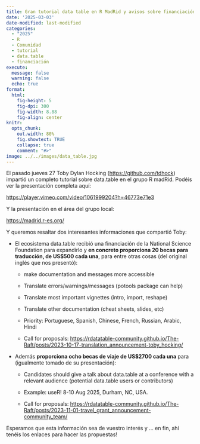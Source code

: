 ```yaml
---
title: Gran tutorial data table en R MadRid y avisos sobre financiación para expandir el ecosistema data.table
date: '2025-03-03'
date-modified: last-modified
categories:
  - "2025"
  - R
  - Comunidad
  - tutorial
  - data.table
  - financiación
execute: 
  message: false
  warning: false
  echo: true
format: 
  html: 
    fig-height: 5
    fig-dpi: 300
    fig-width: 8.88
    fig-align: center
knitr:
  opts_chunk:
    out.width: 80%
    fig.showtext: TRUE
    collapse: true
    comment: "#>"
image: ../../images/data_table.jpg
---
```


El pasado jueves 27 Toby Dylan Hocking (<https://github.com/tdhock>) impartió un completo tutorial sobre data.table en el grupo R madRid. Podéis ver la presentación completa aquí:

[`https://player.vimeo.com/video/1061999204?h=46773e71e3`{=html}](https://player.vimeo.com/video/1061999204?h=46773e71e3%22)

Y la presentación en el área del grupo local:

<https://madrid.r-es.org/>

Y queremos resaltar dos interesantes informaciones que compartió Toby:

-   El ecosistema data.table recibió una financiación de la National Science Foundation para expandirlo y **en concreto proporciona 20 becas para traducción, de US\$500 cada una**, para entre otras cosas (del original inglés que nos presentó):

    -   make documentation and messages more accessible

    -   Translate errors/warnings/messages (potools package can help)

    -   Translate most important vignettes (intro, import, reshape)

    -   Translate other documentation (cheat sheets, slides, etc)

    -   Priority: Portuguese, Spanish, Chinese, French, Russian, Arabic, Hindi

    -   Call for proposals: <https://rdatatable-community.github.io/The-Raft/posts/2023-10-17-translation_announcement-toby_hocking/>

-   Además **proporciona ocho becas de viaje de US\$2700 cada una** para (igualmente tomado de su presentación):

    -   Candidates should give a talk about data.table at a conference with a relevant audience (potential data.table users or contributors)

    -   Example: useR! 8-10 Aug 2025, Durham, NC, USA.

    -   Call for proposals: <https://rdatatable-community.github.io/The-Raft/posts/2023-11-01-travel_grant_announcement-community_team/>

Esperamos que esta información sea de vuestro interés y ... en fin, ahí tenéis los enlaces para hacer las propuestas!
